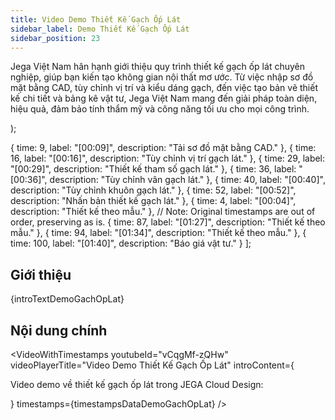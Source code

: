 ```yaml
---
title: Video Demo Thiết Kế Gạch Ốp Lát
sidebar_label: Demo Thiết Kế Gạch Ốp Lát
sidebar_position: 23
---
```



  <p>
    Jega Việt Nam hân hạnh giới thiệu quy trình thiết kế gạch ốp lát chuyên nghiệp, giúp bạn kiến tạo không gian nội thất mơ ước. Từ việc nhập sơ đồ mặt bằng CAD, tùy chỉnh vị trí và kiểu dáng gạch, đến việc tạo bản vẽ thiết kế chi tiết và bảng kê vật tư, Jega Việt Nam mang đến giải pháp toàn diện, hiệu quả, đảm bảo tính thẩm mỹ và công năng tối ưu cho mọi công trình.
  </p>
);

  { time: 9, label: "[00:09]", description: "Tải sơ đồ mặt bằng CAD." },
  { time: 16, label: "[00:16]", description: "Tùy chỉnh vị trí gạch lát." },
  { time: 29, label: "[00:29]", description: "Thiết kế tham số gạch lát." },
  { time: 36, label: "[00:36]", description: "Tùy chỉnh vân gạch lát." },
  { time: 40, label: "[00:40]", description: "Tùy chỉnh khuôn gạch lát." },
  { time: 52, label: "[00:52]", description: "Nhấn bản thiết kế gạch lát." },
  { time: 4, label: "[00:04]", description: "Thiết kế theo mẫu." }, // Note: Original timestamps are out of order, preserving as is.
  { time: 87, label: "[01:27]", description: "Thiết kế theo mẫu." },
  { time: 94, label: "[01:34]", description: "Thiết kế theo mẫu." },
  { time: 100, label: "[01:40]", description: "Báo giá vật tư." }
];

## Giới thiệu

{introTextDemoGachOpLat}

## Nội dung chính

<VideoWithTimestamps
  youtubeId="vCqgMf-zQHw"
  videoPlayerTitle="Video Demo Thiết Kế Gạch Ốp Lát"
  introContent={<p>Video demo về thiết kế gạch ốp lát trong JEGA Cloud Design:</p>}
  timestamps={timestampsDataDemoGachOpLat}
/>
